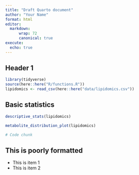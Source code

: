 ```yaml
---
title: "Draft Quarto document"
author: "Your Name"
format: html
editor: 
  markdown:
      wrap: 72
      canonical: true
execute:
  echo: true
---
```


## Header 1

```r
library(tidyverse)
source(here::here("R/functions.R"))
lipidomics <- read_csv(here::here("data/lipidomics.csv"))
```

## Basic statistics

```r
descriptive_stats(lipidomics)
```

```r
metabolite_distribution_plot(lipidomics)
```

```r
# Code chunk
```

## This is poorly formatted

-   This is item 1
-   This is item 2
